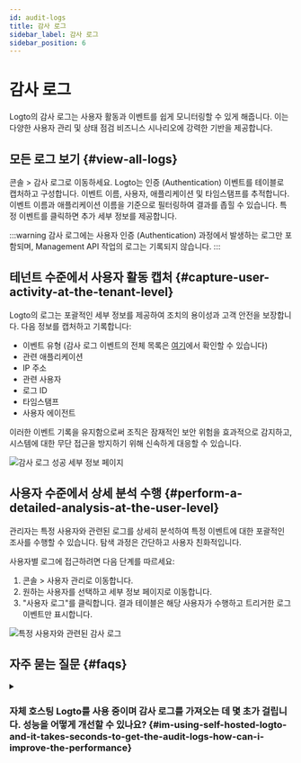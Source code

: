 ```yaml
---
id: audit-logs
title: 감사 로그
sidebar_label: 감사 로그
sidebar_position: 6
---
```


# 감사 로그

Logto의 감사 로그는 사용자 활동과 이벤트를 쉽게 모니터링할 수 있게 해줍니다. 이는 다양한 사용자 관리 및 상태 점검 비즈니스 시나리오에 강력한 기반을 제공합니다.

## 모든 로그 보기 \{#view-all-logs}

<CloudLink to="/audit-logs">콘솔 > 감사 로그</CloudLink>로 이동하세요. Logto는 인증 (Authentication)
이벤트를 테이블로 캡처하고 구성합니다. 이벤트 이름, 사용자, 애플리케이션 및 타임스탬프를 추적합니다.
이벤트 이름과 애플리케이션 이름을 기준으로 필터링하여 결과를 좁힐 수 있습니다. 특정 이벤트를
클릭하면 추가 세부 정보를 제공합니다.

:::warning
감사 로그에는 사용자 인증 (Authentication) 과정에서 발생하는 로그만 포함되며, Management API 작업의 로그는 기록되지 않습니다.
:::

## 테넌트 수준에서 사용자 활동 캡처 \{#capture-user-activity-at-the-tenant-level}

Logto의 로그는 포괄적인 세부 정보를 제공하여 조치의 용이성과 고객 안전을 보장합니다. 다음 정보를 캡처하고 기록합니다:

- 이벤트 유형 (감사 로그 이벤트의 전체 목록은 [여기](https://github.com/logto-io/logto/blob/master/packages/console/src/consts/logs.ts)에서 확인할 수 있습니다)
- 관련 애플리케이션
- IP 주소
- 관련 사용자
- 로그 ID
- 타임스탬프
- 사용자 에이전트

이러한 이벤트 기록을 유지함으로써 조직은 잠재적인 보안 위험을 효과적으로 감지하고, 시스템에 대한 무단 접근을 방지하기 위해 신속하게 대응할 수 있습니다.

![감사 로그 성공 세부 정보 페이지](./assets/audit-log-success-details-page.png)

## 사용자 수준에서 상세 분석 수행 \{#perform-a-detailed-analysis-at-the-user-level}

관리자는 특정 사용자와 관련된 로그를 상세히 분석하여 특정 이벤트에 대한 포괄적인 조사를 수행할 수 있습니다. 탐색 과정은 간단하고 사용자 친화적입니다.

사용자별 로그에 접근하려면 다음 단계를 따르세요:

1. <CloudLink to="/users">콘솔 > 사용자 관리</CloudLink>로 이동합니다.
2. 원하는 사용자를 선택하고 세부 정보 페이지로 이동합니다.
3. "사용자 로그"를 클릭합니다. 결과 테이블은 해당 사용자가 수행하고 트리거한 로그 이벤트만 표시합니다.

![특정 사용자와 관련된 감사 로그](./assets/audit-logs-related-to-specific-user.png)

## 자주 묻는 질문 \{#faqs}

<details>
<summary>

### 자체 호스팅 Logto를 사용 중이며 감사 로그를 가져오는 데 몇 초가 걸립니다. 성능을 어떻게 개선할 수 있나요? \{#im-using-self-hosted-logto-and-it-takes-seconds-to-get-the-audit-logs-how-can-i-improve-the-performance}

</summary>

OSS 사용자는 정기적으로 오래된 감사 로그를 정리하기 위해 cronjob을 추가해야 합니다.

</details>
